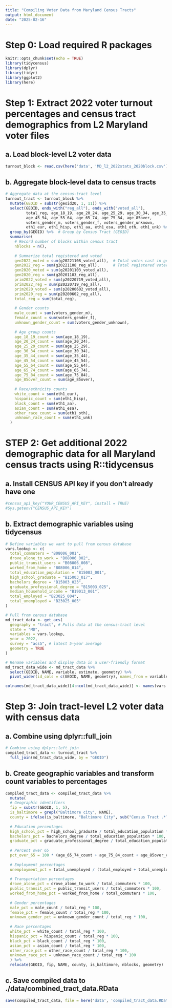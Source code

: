 ```yaml
---
title: "Compiling Voter Data from Maryland Census Tracts"
output: html_document
date: "2025-02-16"
---
```


# Step 0: Load required R packages
```r
knitr::opts_chunk$set(echo = TRUE)
library(tidycensus)
library(dplyr)
library(tidyr)
library(ggplot2)
library(here)
```

# Step 1: Extract 2022 voter turnout percentages and census tract demographics from L2 Maryland voter files 

## a. Load block-level L2 voter data
```r
turnout_block <- read.csv(here('data', 'MD_l2_2022stats_2020block.csv'), header = TRUE)
```

## b. Aggregate block-level data to census tracts
```r
# Aggregate data at the census-tract level
turnout_tract <- turnout_block %>%
  mutate(GEOID = substr(geoid20, 1, 11)) %>%
  select(GEOID, ends_with("reg_all"), ends_with("voted_all"),
         total_reg, age_18_19, age_20_24, age_25_29, age_30_34, age_35_44, 
         age_45_54, age_55_64, age_65_74, age_75_84, age_85over, 
         voters_gender_m, voters_gender_f, voters_gender_unknown, 
         eth1_eur, eth1_hisp, eth1_aa, eth1_esa, eth1_oth, eth1_unk) %>% 
  group_by(GEOID) %>%  # Group by Census Tract (GEOID)
  summarise(
    # Record number of blocks within census tract
    nblocks = n(),
    
    # Summarize total registered and voted
    gen2022_voted = sum(g20221108_voted_all),  # Total votes cast in general 2022 election
    gen2022_reg = sum(g20221108_reg_all),      # Total registered voters in general 2022 election
    gen2020_voted = sum(g20201103_voted_all),
    gen2020_reg = sum(g20201103_reg_all),
    prim2022_voted = sum(p20220719_voted_all),
    prim2022_reg = sum(p20220719_reg_all),
    prim2020_voted = sum(p20200602_voted_all),
    prim2020_reg = sum(p20200602_reg_all),
    total_reg = sum(total_reg),
    
    # Gender counts
    male_count = sum(voters_gender_m),
    female_count = sum(voters_gender_f),
    unknown_gender_count = sum(voters_gender_unknown),
    
    # Age group counts
    age_18_19_count = sum(age_18_19),
    age_20_24_count = sum(age_20_24),
    age_25_29_count = sum(age_25_29),
    age_30_34_count = sum(age_30_34),
    age_35_44_count = sum(age_35_44),
    age_45_54_count = sum(age_45_54),
    age_55_64_count = sum(age_55_64),
    age_65_74_count = sum(age_65_74),
    age_75_84_count = sum(age_75_84),
    age_85over_count = sum(age_85over),
    
    # Race/ethnicity counts
    white_count = sum(eth1_eur),
    hispanic_count = sum(eth1_hisp),
    black_count = sum(eth1_aa),
    asian_count = sum(eth1_esa),
    other_race_count = sum(eth1_oth),
    unknown_race_count = sum(eth1_unk)
  ) 
```

# STEP 2: Get additional 2022 demographic data for all Maryland census tracts using R::tidycensus

## a. Install CENSUS API key if you don't already have one
```r
#census_api_key("YOUR_CENSUS_API_KEY", install = TRUE)
#Sys.getenv("CENSUS_API_KEY")
```

## b. Extract demographic variables using tidycensus
```r
# Define variables we want to pull from census database
vars.lookup <- c(
  total_commuters = "B08006_001", 
  drove_alone_to_work = "B08006_002", 
  public_transit_users = "B08006_008", 
  worked_from_home = "B08006_014",
  total_education_population = "B15003_001",
  high_school_graduate = "B15003_017", 
  bachelors_degree = "B15003_023", 
  graduate_professional_degree = "B15003_025",
  median_household_income = "B19013_001",
  total_employed = "B23025_004", 
  total_unemployed = "B23025_005"
)

# Pull from census database
md_tract_data <- get_acs(
  geography = "tract", # Pulls data at the census-tract level
  state = "MD",
  variables = vars.lookup,
  year = 2022,
  survey = "acs5", # latest 5-year average
  geometry = TRUE
)

# Rename variables and display data in a user-friendly format
md_tract_data_wide <- md_tract_data %>%
  select(GEOID, NAME, variable, estimate, geometry) %>%
  pivot_wider(id_cols = c(GEOID, NAME, geometry), names_from = variable, values_from = estimate)

colnames(md_tract_data_wide)[4:ncol(md_tract_data_wide)] <- names(vars.lookup)
```

# Step 3: Join tract-level L2 voter data with census data

## a. Combine using dplyr::full_join
```r
# Combine using dplyr::left_join
compiled_tract_data <- turnout_tract %>%
  full_join(md_tract_data_wide, by = "GEOID")
```

## b. Create geographic variables and transform count variables to percentages
```r
compiled_tract_data <- compiled_tract_data %>%
  mutate(
  # Geographic identifiers
  fip = substr(GEOID, 1, 5),
  is_baltimore = grepl("Baltimore city", NAME),
  county = ifelse(is_baltimore, "Baltimore City", sub("Census Tract .*?; (.*?);.*", "\\1", NAME)),
  
  # Education percentages
  high_school_pct = high_school_graduate / total_education_population * 100,
  bachelors_pct = bachelors_degree / total_education_population * 100,
  graduate_pct = graduate_professional_degree / total_education_population * 100,
  
  # Percent over 65
  pct_over_65 = 100 * (age_65_74_count + age_75_84_count + age_85over_count) / total_reg,
  
  # Employment percentages
  unemployment_pct = total_unemployed / (total_employed + total_unemployed) * 100,
  
  # Transportation percentages
  drove_alone_pct = drove_alone_to_work / total_commuters * 100,
  public_transit_pct = public_transit_users / total_commuters * 100,
  worked_from_home_pct = worked_from_home / total_commuters * 100,
  
  # Gender percentages
  male_pct = male_count / total_reg * 100,
  female_pct = female_count / total_reg * 100,
  unknown_gender_pct = unknown_gender_count / total_reg * 100,
  
  # Race percentages
  white_pct = white_count / total_reg * 100,
  hispanic_pct = hispanic_count / total_reg * 100,
  black_pct = black_count / total_reg * 100,
  asian_pct = asian_count / total_reg * 100,
  other_race_pct = other_race_count / total_reg * 100,
  unknown_race_pct = unknown_race_count / total_reg * 100
  ) %>%
  relocate(GEOID, fip, NAME, county, is_baltimore, nblocks, geometry)
```

## c. Save compiled data to ./data/combined_tract_data.RData
```r
save(compiled_tract_data, file = here('data', 'compiled_tract_data.RData'))
```